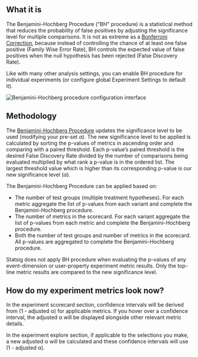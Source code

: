 ## What it is

The Benjamini-Hochberg Procedure ("BH" procedure) is a statistical method that reduces the probability of false positives by adjusting the significance level for multiple comparisons. It is not as extreme as a [Bonferroni Correction](/stats-engine/methodologies/bonferroni-correction), because instead of controlling the chance of at least one false positive (Family Wise Error Rate), BH controls the expected value of false positives when the null hypothesis has been rejected (False Discovery Rate).

Like with many other analysis settings, you can enable BH procedure for individual experiments (or configure global Experiment Settings to default it).

<Frame>
  <img
    src="https://github.com/user-attachments/assets/c865494e-0ae4-489c-a416-45848b4d10bc"
    alt="Benjamini-Hochberg procedure configuration interface"
  />
</Frame>

## Methodology

The [Benjamini-Hochberg Procedure](https://www.statisticshowto.com/benjamini-hochberg-procedure/) updates the significance level to be used (modifying your pre-set $\alpha$). The new significance level to be applied is calculated by sorting the p-values of metrics in ascending order and comparing with a paired threshold. Each p-value’s paired threshold is the desired False Discovery Rate divided by the number of comparisons being evaluated multiplied by what rank a p-value is in the ordered list. The largest threshold value which is higher than its corresponding p-value is our new significance level ($\alpha$).

The Benjamini-Hochberg Procedure can be applied based on:

- The number of test groups (multiple treatment hypotheses). For each metric aggregate the list of p-values from each variant and complete the Benjamini-Hochberg procedure.
- The number of metrics in the scorecard. For each variant aggregate the list of p-values from each metric and complete the Benjamini-Hochberg procedure.
- Both the number of test groups and number of metrics in the scorecard. All p-values are aggregated to complete the Benjamini-Hochberg procedure.

Statsig does not apply BH procedure when evaluating the p-values of any event-dimension or user-property experiment metric results. Only the top-line metric results are compared to the new significance level.

## How do my experiment metrics look now?

In the experiment scorecard section, confidence intervals will be derived from (1 - adjusted α) for applicable metrics. If you hover over a confidence interval, the adjusted α will be displayed alongside other relevant metric details.

In the experiment explore section, if applicable to the selections you make, a new adjusted α will be calculated and these confidence intervals will use (1 - adjusted α).
